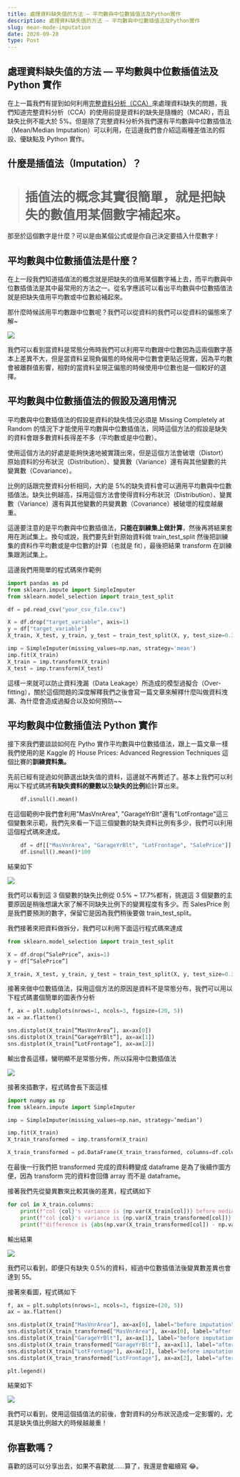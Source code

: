 ```yaml
---
title: 處理資料缺失值的方法 — 平均數與中位數插值法及Python實作
description: 處理資料缺失值的方法 — 平均數與中位數插值法及Python實作
slug: mean-mode-imputation
date: 2020-09-28
type: Post
---
```


## 處理資料缺失值的方法 — 平均數與中位數插值法及 Python 實作

在上一篇我們有提到如何利用[完整資料分析（CCA）](https://medium.com/%E4%BA%82%E9%BB%9E%E6%8A%80%E8%83%BD%E6%A8%B9%E7%9A%84%E4%BA%BA%E7%94%9F/%E8%99%95%E7%90%86%E8%B3%87%E6%96%99%E7%BC%BA%E5%A4%B1%E5%80%BC%E7%9A%84%E6%96%B9%E6%B3%95-%E5%AE%8C%E6%95%B4%E8%B3%87%E6%96%99%E5%88%86%E6%9E%90-complete-case-analysis-%E5%8F%8Apython%E5%AF%A6%E4%BD%9C-798d466ec4b7)來處理資料缺失的問題，我們知道完整資料分析（CCA）的使用前提是資料的缺失是隨機的（MCAR），而且缺失比例不能大於 5%。但是除了完整資料分析外我們還有平均數與中位數插值法（Mean/Median Imputation）可以利用，在這邊我們會介紹這兩種差值法的假設、優缺點及 Python 實作。

## 什麼是插值法（Imputation）？

> # 插值法的概念其實很簡單，就是把缺失的數值用某個數字補起來。

那至於這個數字是什麼？可以是由某個公式或是你自己決定要插入什麼數字！

## 平均數與中位數插值法是什麼？

在上一段我們知道插值法的概念就是把缺失的值用某個數字補上去，而平均數與中位數插值法是其中最常用的方法之一。從名字應該可以看出平均數與中位數插值法就是把缺失值用平均數或中位數給補起來。

那什麼時候該用平均數跟中位數呢？我們可以從資料的我們可以從資料的偏態來了解~

![](https://cdn-images-1.medium.com/max/2000/0*badfK2o6IFvVOmgW)

我們可以看到當資料是常態分佈時我們可以利用平均數跟中位數因為這兩個數字基本上差異不大，但是當資料呈現負偏態的時候用中位數會更貼近現實，因為平均數會被離群值影響，相對的當資料呈現正偏態的時候使用中位數也是一個較好的選擇。

## 平均數與中位數插值法的假設及適用情況

平均數與中位數插值法的假設是資料的缺失情況必須是 Missing Completely at Random 的情況下才能使用平均數與中位數插值法，同時這個方法的假設是缺失的資料會跟多數資料長得差不多（平均數或是中位數）。

使用這個方法的好處是能夠快速地被實踐出來，但是這個方法會破壞（Distort）原始資料的分布狀況（Distribution）、變異數（Variance）還有與其他變數的共變異數（Covariance）。

比例的話跟完整資料分析相同，大約是 5%的缺失資料會可以適用平均數與中位數插值法。缺失比例越高，採用這個方法會使得資料分布狀況（Distribution）、變異數（Variance）還有與其他變數的共變異數（Covariance）被破壞的程度越嚴重。

這邊要注意的是平均數與中位數插值法，**只能在訓練集上做計算**，然後再將結果套用在測試集上。換句或說，我們要先針對原始資料做 train_test_split 然後把訓練集的資料作平均數或是中位數的計算（也就是 fit），最後把結果 transform 在訓練集跟測試集上。

這邊我們用簡單的程式碼來作範例

```Python
import pandas as pd
from sklearn.impute import SimpleImputer
from sklearn.model_selection import train_test_split

df = pd.read_csv("your_csv_file.csv")

X = df.drop("target_variable", axis=1)
y = df["target_variable"]
X_train, X_test, y_train, y_test = train_test_split(X, y, test_size=0.33, random_state=42)

imp = SimpleImputer(missing_values=np.nan, strategy='mean')
imp.fit(X_train)
X_train = imp.transform(X_train)
X_test = imp.transform(X_test)
```

這樣一來就可以防止資料洩漏（Data Leakage）所造成的模型過擬合（Over-fitting），關於這個問題的深度解釋我們之後會寫一篇文章來解釋什麼叫做資料洩漏、為什麼會造成過擬合以及如何預防~~

## 平均數與中位數插值法 Python 實作

接下來我們要談談如何在 Pytho 實作平均數與中位數插值法，跟上一篇文章一樣我們使用的是 Kaggle 的 House Prices: Advanced Regression Techniques 這個比賽的**訓練資料集。**

先前已經有提過如何篩選出缺失值的資料，這邊就不再贅述了。基本上我們可以利用以下程式碼將**有缺失資料的變數以**及**缺失的比例**給計算出來。

```Python
    df.isnull().mean()
```

在這個範例中我們會利用"MasVnrArea", "GarageYrBlt"還有"LotFrontage"這三個變數來示範，我們先來看一下這三個變數的缺失資料比例有多少，我們可以利用這個程式碼來達成。

```Python
    df = df[["MasVnrArea", "GarageYrBlt", "LotFrontage", "SalePrice"]]
    df.isnull().mean()*100
```

結果如下

![](https://cdn-images-1.medium.com/max/2000/1*kzbCnGnXstOTUjnL1LsqRg.png)

我們可以看到這 3 個變數的缺失比例從 0.5% ~ 17.7%都有，挑選這 3 個變數的主要原因是稍後想讓大家了解不同缺失比例下的變異程度有多少。而 SalesPrice 則是我們要預測的數字，保留它是因為我們稍後要做 train_test_split。

我們接著來把資料做拆分，我們可以利用下面這行程式碼來達成

```Python
from sklearn.model_selection import train_test_split

X = df.drop(“SalePrice”, axis=1)
y = df[“SalePrice”]

X_train, X_test, y_train, y_test = train_test_split(X, y, test_size=0.3, random_state=42)
```

接著來做中位數插值法，採用這個方法的原因是資料不是常態分布，我們可以用以下程式碼畫個簡單的圖表作分析

```Python
f, ax = plt.subplots(nrows=1, ncols=3, figsize=(20, 5))
ax = ax.flatten()

sns.distplot(X_train[“MasVnrArea”], ax=ax[0])
sns.distplot(X_train[“GarageYrBlt”], ax=ax[1])
sns.distplot(X_train[“LotFrontage”], ax=ax[2])
```

輸出會長這樣，蠻明顯不是常態分佈，所以採用中位數插值法

![](https://cdn-images-1.medium.com/max/4688/1*ENmfqpEsdbRKdf7kANs7cg.png)

接著來插數字，程式碼會長下面這樣

```Python
import numpy as np
from sklearn.impute import SimpleImputer

imp = SimpleImputer(missing_values=np.nan, strategy=’median’)

imp.fit(X_train)
X_train_transformed = imp.transform(X_train)

X_train_transformed = pd.DataFrame(X_train_transformed, columns=df.columns[0: -1])
```

在最後一行我們把 transformed 完成的資料轉變成 dataframe 是為了後續作圖方便，因為 transform 完的資料會回傳 array 而不是 dataframe。

接著我們先從變異數來比較其後的差異，程式碼如下

```Python
for col in X_train.columns:
    print(f"col {col}'s variance is {np.var(X_train[col])} before median imputation")
    print(f"col {col}'s variance is {np.var(X_train_transformed[col])} after median imputation")
    print(f"difference is {abs(np.var(X_train_transformed[col]) - np.var(X_train[col]))}\n")
```

輸出結果

![](https://cdn-images-1.medium.com/max/2478/1*Ps3PEa53johIES0-zwyUDg.png)

我們可以看到，即便只有缺失 0.5%的資料，經過中位數插值法後變異數差異也會達到 55。

接著來看圖，程式碼如下

```Python
f, ax = plt.subplots(nrows=1, ncols=3, figsize=(20, 5))
ax = ax.flatten()

sns.distplot(X_train["MasVnrArea"], ax=ax[0], label="before imputation")
sns.distplot(X_train_transformed["MasVnrArea"], ax=ax[0], label="after imputation")
sns.distplot(X_train["GarageYrBlt"], ax=ax[1], label="before imputation")
sns.distplot(X_train_transformed["GarageYrBlt"], ax=ax[1], label="after imputation")
sns.distplot(X_train["LotFrontage"], ax=ax[2], label="before imputation")
sns.distplot(X_train_transformed["LotFrontage"], ax=ax[2], label="after imputation")

plt.legend()
```

結果如下

![](https://cdn-images-1.medium.com/max/4650/1*uuRF5A5XXdBhkFitgMOgTQ.png)

我們可以看到，使用這個插值法的前後，會對資料的分布狀況造成一定影響的，尤其是缺失值比例越大的時候越嚴重！

## 你喜歡嗎？

喜歡的話可以分享出去，如果不喜歡就……算了，我還是會繼續寫 😂。
